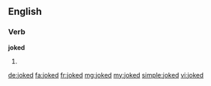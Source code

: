 ==English==

===Verb===
'''joked'''

# {{past of|joke}}

[[de:joked]]
[[fa:joked]]
[[fr:joked]]
[[mg:joked]]
[[my:joked]]
[[simple:joked]]
[[vi:joked]]